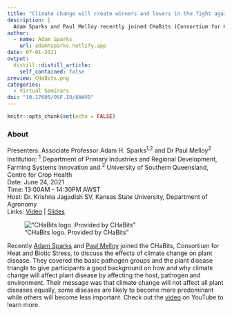 ```yaml
---
title: "Climate change will create winners and losers in the fight against plant disease"
description: |
  Adam Sparks and Paul Melloy recently joined CHaBits (Consortium for Heat and Biotic Stresses) to discuss the effects of climate change on plant disease. CHaBits have graciously hosted the seminar recording on their YouTube.
author:  
  - name: Adam Sparks
    url: adamhsparks.netlify.app
date: 07-01-2021
output:
  distill::distill_article:
    self_contained: false
preview: CHaBits.png
categories:
  - Virtual Seminars
doi: "10.17605/OSF.IO/8AWVD"
---
```



```r
knitr::opts_chunk$set(echo = FALSE)
```


### About

Presenters: Associate Professor Adam H. Sparks^1,2^ and Dr Paul Melloy^2^ \
Institution: ^1^ Department of Primary Industries and Regional Development, Farming Systems Innovation and ^2^ University of Southern Queensland, Centre for Crop Health \
Date: June 24, 2021 \
Time: 13:00AM - 14:30PM AWST \
Host: Dr. Krishna Jagadish SV, Kansas State University, Department of Agronomy \
Links: [Video](https://youtu.be/PO958Vhdiss) \| [Slides](https://speakerdeck.com/adamhsparks/climate-change-will-create-winners-and-losers-in-the-fight-against-plant-disease)

!["CHaBits logo. Provided by CHaBits"](chabits.png)

Recently [Adam Sparks](adamhsparks.netlify.app/) and [Paul Melloy](https://staffprofile.usq.edu.au/Profile/Paul-Melloy) joined the CHaBits, Consortium for Heat and Biotic Stress, to discuss the effects of climate change on plant disease.
They covered the basic pathogen groups and the plant disease triangle to give participants a good background on how and why climate change will affect plant disease by affecting the host, pathogen and environment.
Their message was that climate change will not affect all plant diseases equally, some diseases are likely to become more predominant while others will become less important.
Check out the [video](https://youtu.be/PO958Vhdiss) on YouTube to learn more.
